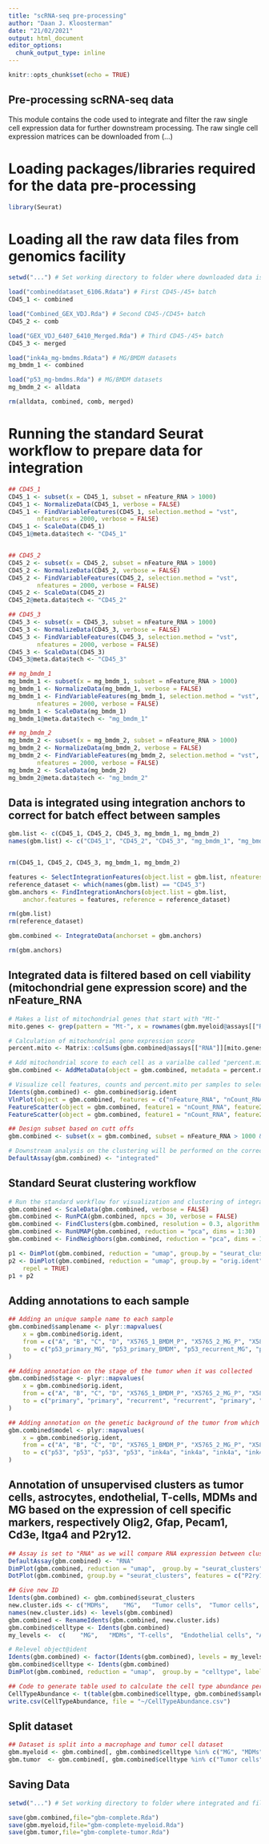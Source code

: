 ```yaml
---
title: "scRNA-seq pre-processing"
author: "Daan J. Kloosterman"
date: "21/02/2021"
output: html_document
editor_options: 
  chunk_output_type: inline
---
```


```r
knitr::opts_chunk$set(echo = TRUE)
```

## Pre-processing scRNA-seq data

This module contains the code used to integrate and filter the raw single cell expression data for further downstream processing. The raw single cell expression matrices can be downloaded from (...)

# Loading packages/libraries required for the data pre-processing

```r
library(Seurat)
```

# Loading all the raw data files from genomics facility

```r
setwd("...") # Set working directory to folder where downloaded data is located

load("combineddataset_6106.Rdata") # First CD45-/45+ batch
CD45_1 <- combined

load("Combined_GEX_VDJ.Rda") # Second CD45-/CD45+ batch
CD45_2 <- comb

load("GEX_VDJ_6407_6410_Merged.Rda") # Third CD45-/45+ batch
CD45_3 <- merged

load("ink4a_mg-bmdms.Rdata") # MG/BMDM datasets
mg_bmdm_1 <- combined

load("p53_mg-bmdms.Rda") # MG/BMDM datasets
mg_bmdm_2 <- alldata

rm(alldata, combined, comb, merged)
```

# Running the standard Seurat workflow to prepare data for integration

```r
## CD45_1
CD45_1 <- subset(x = CD45_1, subset = nFeature_RNA > 1000)
CD45_1 <- NormalizeData(CD45_1, verbose = FALSE)
CD45_1 <- FindVariableFeatures(CD45_1, selection.method = "vst", 
        nfeatures = 2000, verbose = FALSE)
CD45_1 <- ScaleData(CD45_1)
CD45_1@meta.data$tech <- "CD45_1"


## CD45_2
CD45_2 <- subset(x = CD45_2, subset = nFeature_RNA > 1000)
CD45_2 <- NormalizeData(CD45_2, verbose = FALSE)
CD45_2 <- FindVariableFeatures(CD45_2, selection.method = "vst", 
        nfeatures = 2000, verbose = FALSE)
CD45_2 <- ScaleData(CD45_2)
CD45_2@meta.data$tech <- "CD45_2"

## CD45_3
CD45_3 <- subset(x = CD45_3, subset = nFeature_RNA > 1000)
CD45_3 <- NormalizeData(CD45_3, verbose = FALSE)
CD45_3 <- FindVariableFeatures(CD45_3, selection.method = "vst", 
        nfeatures = 2000, verbose = FALSE)
CD45_3 <- ScaleData(CD45_3)
CD45_3@meta.data$tech <- "CD45_3"

## mg_bmdm_1
mg_bmdm_1 <- subset(x = mg_bmdm_1, subset = nFeature_RNA > 1000)
mg_bmdm_1 <- NormalizeData(mg_bmdm_1, verbose = FALSE)
mg_bmdm_1 <- FindVariableFeatures(mg_bmdm_1, selection.method = "vst", 
        nfeatures = 2000, verbose = FALSE)
mg_bmdm_1 <- ScaleData(mg_bmdm_1)
mg_bmdm_1@meta.data$tech <- "mg_bmdm_1"

## mg_bmdm_2
mg_bmdm_2 <- subset(x = mg_bmdm_2, subset = nFeature_RNA > 1000)
mg_bmdm_2 <- NormalizeData(mg_bmdm_2, verbose = FALSE)
mg_bmdm_2 <- FindVariableFeatures(mg_bmdm_2, selection.method = "vst", 
        nfeatures = 2000, verbose = FALSE)
mg_bmdm_2 <- ScaleData(mg_bmdm_2)
mg_bmdm_2@meta.data$tech <- "mg_bmdm_2"
```

## Data is integrated using integration anchors to correct for batch effect between samples

```r
gbm.list <- c(CD45_1, CD45_2, CD45_3, mg_bmdm_1, mg_bmdm_2)
names(gbm.list) <- c("CD45_1", "CD45_2", "CD45_3", "mg_bmdm_1", "mg_bmdm_2")


rm(CD45_1, CD45_2, CD45_3, mg_bmdm_1, mg_bmdm_2)

features <- SelectIntegrationFeatures(object.list = gbm.list, nfeatures = 3000)
reference_dataset <- which(names(gbm.list) == "CD45_3")
gbm.anchors <- FindIntegrationAnchors(object.list = gbm.list,
    anchor.features = features, reference = reference_dataset)

rm(gbm.list)
rm(reference_dataset)

gbm.combined <- IntegrateData(anchorset = gbm.anchors)

rm(gbm.anchors)
```

## Integrated data is filtered based on cell viability (mitochondrial gene expression score) and the nFeature_RNA

```r
# Makes a list of mitochondrial genes that start with "Mt-"
mito.genes <- grep(pattern = "Mt-", x = rownames(gbm.myeloid@assays[["RNA"]]), value = TRUE)

# Calculation of mitochondrial gene expression score
percent.mito <- Matrix::colSums(gbm.combined@assays[["RNA"]][mito.genes, ])/Matrix::colSums(gbm.combined@assays[["RNA"]])

# Add mitochondrial score to each cell as a varialbe called "percent.mito"
gbm.combined <- AddMetaData(object = gbm.combined, metadata = percent.mito, col.name = "percent.mito") 

# Visualize cell features, counts and percent.mito per samples to select subset thresholds
Idents(gbm.combined) <- gbm.combined$orig.ident
VlnPlot(object = gbm.combined, features = c("nFeature_RNA", "nCount_RNA", "percent.mito"), ncol = 3)
FeatureScatter(object = gbm.combined, feature1 = "nCount_RNA", feature2 = "percent.mito")
FeatureScatter(object = gbm.combined, feature1 = "nCount_RNA", feature2 = "nFeature_RNA")

## Design subset based on cutt offs
gbm.combined <- subset(x = gbm.combined, subset = nFeature_RNA > 1000 & nFeature_RNA < 5500 & percent.mito >  -Inf & percent.mito < 0.2 & nCount_RNA < 30000 )

# Downstream analysis on the clustering will be performed on the corrected data, the original unmodified data still resides in the 'RNA' assay and will be used for gene expression comparisons
DefaultAssay(gbm.combined) <- "integrated"
```

## Standard Seurat clustering workflow

```r
# Run the standard workflow for visualization and clustering of integrated and filtered single cell datasets
gbm.combined <- ScaleData(gbm.combined, verbose = FALSE)
gbm.combined <- RunPCA(gbm.combined, npcs = 30, verbose = FALSE)
gbm.combined <- FindClusters(gbm.combined, resolution = 0.3, algorithm = 4)
gbm.combined <- RunUMAP(gbm.combined, reduction = "pca", dims = 1:30)
gbm.combined <- FindNeighbors(gbm.combined, reduction = "pca", dims = 1:30)

p1 <- DimPlot(gbm.combined, reduction = "umap", group.by = "seurat_clusters")
p2 <- DimPlot(gbm.combined, reduction = "umap", group.by = "orig.ident", label = TRUE,
    repel = TRUE)
p1 + p2
```

## Adding annotations to each sample

```r
## Adding an unique sample name to each sample
gbm.combined$samplename <- plyr::mapvalues(
    x = gbm.combined$orig.ident,  
    from = c("A", "B", "C", "D", "X5765_1_BMDM_P", "X5765_2_MG_P", "X5879_1_BMDM_RC", "X5879_2_MG_RC", "X5879_3_MG_NTB", "S6017", "S6018", "S6035", "6160", "6060", "6190", "6198_1", "6198_2", "6407", "6410_S1", "6410_S2"), 
    to = c("p53_primary_MG", "p53_primary_BMDM", "p53_recurrent_MG", "p53_recurrent_BMDM", "ink4a_primary_BMDM", "ink4a_primary_MG", "ink4a_recurrent_BMDM", "ink4a_recurrent_MG", "ink4a_ntb_MG", "ink4a_recurrent_CD45_a", "ink4a_primary_CD45_a", "ink4a_primary_CD45_b", "ink4a_primary_CD45_c", "p53_primary_CD45_a", "p53_recurrent_CD45", "ink4a_recurrent_CD45_b", "ink4a_recurrent_CD45_c", "p53_primary_CD45_b", "p53_primary_CD45_c", "p53_primary_CD45_d")
) 

## Adding annotation on the stage of the tumor when it was collected
gbm.combined$stage <- plyr::mapvalues(
    x = gbm.combined$orig.ident, 
    from = c("A", "B", "C", "D", "X5765_1_BMDM_P", "X5765_2_MG_P", "X5879_1_BMDM_RC", "X5879_2_MG_RC", "X5879_3_MG_NTB", "S6017", "S6018", "S6035", "6160", "6060", "6190", "6198_1", "6198_2", "6407", "6410_S1", "6410_S2"), 
    to = c("primary", "primary", "recurrent", "recurrent", "primary", "primary", "recurrent", "recurrent", "ntb", "recurrent", "primary", "primary", "primary", "primary", "recurrent", "recurrent", "recurrent", "primary", "primary", "primary")
) 

## Adding annotation on the genetic background of the tumor from which the sample was collected
gbm.combined$model <- plyr::mapvalues(
    x = gbm.combined$orig.ident, 
    from = c("A", "B", "C", "D", "X5765_1_BMDM_P", "X5765_2_MG_P", "X5879_1_BMDM_RC", "X5879_2_MG_RC", "X5879_3_MG_NTB", "S6017", "S6018", "S6035", "6160", "6060", "6190", "6198_1", "6198_2", "6407", "6410_S1", "6410_S2"), 
    to = c("p53", "p53", "p53", "p53", "ink4a", "ink4a", "ink4a", "ink4a", "ink4a", "ink4a", "ink4a", "ink4a", "ink4a", "p53", "p53", "ink4a", "ink4a", "p53", "p53", "p53")
) 
```

## Annotation of unsupervised clusters as tumor cells, astrocytes, endothelial, T-cells, MDMs and MG based on the expression of cell specific markers, respectively Olig2, Gfap, Pecam1, Cd3e, Itga4 and P2ry12. 

```r
## Assay is set to "RNA" as we will compare RNA expression between clusters
DefaultAssay(gbm.combined) <- "RNA"
DimPlot(gbm.combined, reduction = "umap",  group.by = "seurat_clusters", label = TRUE)
DotPlot(gbm.combined, group.by = "seurat_clusters", features = c("P2ry12", "Olig1" , "Gfap", "Pecam1", "Cd3e", "Itga4"))

## Give new ID
Idents(gbm.combined) <- gbm.combined$seurat_clusters
new.cluster.ids <- c("MDMs",	"MG",	"Tumor cells",	"Tumor cells",	"MDMs", "MDMs",	"T-cells",	"MG",	"MDMs",	"MG",	"Tumor cells",	"Astrocytes",	"MDMs",  "Tumor cells", "Endothelial cells","MDMs")
names(new.cluster.ids) <- levels(gbm.combined)
gbm.combined <- RenameIdents(gbm.combined, new.cluster.ids)
gbm.combined$celltype <- Idents(gbm.combined) 
my_levels <-  c(	"MG",	"MDMs", "T-cells",	"Endothelial cells", "Astrocytes","Tumor cells")

# Relevel object@ident
Idents(gbm.combined) <- factor(Idents(gbm.combined), levels = my_levels)
gbm.combined$celltype <- Idents(gbm.combined)
DimPlot(gbm.combined, reduction = "umap",  group.by = "celltype", label = TRUE)

## Code to generate table used to calculate the cell type abundance per sample
CellTypeAbundance <- t(table(gbm.combined$celltype, gbm.combined$samplename))
write.csv(CellTypeAbundance, file = "~/CellTypeAbundance.csv")
```


## Split dataset

```r
## Dataset is split into a macrophage and tumor cell dataset
gbm.myeloid <- gbm.combined[, gbm.combined$celltype %in% c("MG", "MDMs")]
gbm.tumor  <- gbm.combined[, gbm.combined$celltype %in% c("Tumor cells")]
```


## Saving Data

```r
setwd("...") # Set working directory to folder where integrated and filtered data will be saved

save(gbm.combined,file="gbm-complete.Rda")
save(gbm.myeloid,file="gbm-complete-myeloid.Rda")
save(gbm.tumor,file="gbm-complete-tumor.Rda")
```
